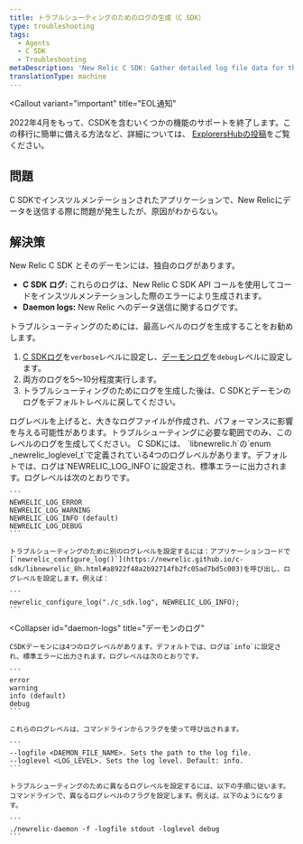 ```yaml
---
title: トラブルシューティングのためのログの生成（C SDK）
type: troubleshooting
tags:
  - Agents
  - C SDK
  - Troubleshooting
metaDescription: 'New Relic C SDK: Gather detailed log file data for the SDK and daemon to diagnose problems, then return logs to their default levels.'
translationType: machine
---
```


<Callout
  variant="important"
  title="EOL通知"
>
  2022年4月をもって、CSDKを含むいくつかの機能のサポートを終了します。この移行に簡単に備える方法など、詳細については、 [ExplorersHubの投稿](https://discuss.newrelic.com/t/q1-bulk-eol-announcement-fy23/181744)をご覧ください。
</Callout>

## 問題

C SDKでインスツルメンテーションされたアプリケーションで、New Relicにデータを送信する際に問題が発生したが、原因がわからない。

## 解決策

New Relic C SDK とそのデーモンには、独自のログがあります。

* **C SDK ログ:** これらのログは、New Relic C SDK API コールを使用してコードをインスツルメンテーションした際のエラーにより生成されます。
* **Daemon logs:** New Relic へのデータ送信に関するログです。

トラブルシューティングのためには、最高レベルのログを生成することをお勧めします。

1. [C SDKログ](#c-sdk-logs)を`verbose`レベルに設定し、[デーモンログ](#daemon-logs)を`debug`レベルに設定します。
2. 両方のログを5～10分程度実行します。
3. トラブルシューティングのためにログを生成した後は、C SDKとデーモンのログをデフォルトレベルに戻してください。

<Callout variant="caution">
  ログレベルを上げると、大きなログファイルが作成され、パフォーマンスに影響を与える可能性があります。トラブルシューティングに必要な範囲でのみ、このレベルのログを生成してください。
</Callout>

<CollapserGroup>
  <Collapser
    id="c-sdk-logs"
    title="C SDKログ"
  >
    C SDKには、 `libnewrelic.h`の`enum _newrelic_loglevel_t`で定義されている4つのログレベルがあります。デフォルトでは、ログは`NEWRELIC_LOG_INFO`に設定され、標準エラーに出力されます。ログレベルは次のとおりです。

    ```
    NEWRELIC_LOG_ERROR
    NEWRELIC_LOG_WARNING
    NEWRELIC_LOG_INFO (default)
    NEWRELIC_LOG_DEBUG
    ```

    トラブルシューティングのために別のログレベルを設定するには：アプリケーションコードで[`newrelic_configure_log()`](https://newrelic.github.io/c-sdk/libnewrelic_8h.html#a8922f48a2b92714fb2fc05ad7bd5c003)を呼び出し、ログレベルを設定します。例えば：

    ```
    newrelic_configure_log("./c_sdk.log", NEWRELIC_LOG_INFO);
    ```
  </Collapser>

  <Collapser
    id="daemon-logs"
    title="デーモンのログ"
  >
    CSDKデーモンには4つのログレベルがあります。デフォルトでは、ログは`info`に設定され、標準エラーに出力されます。ログレベルは次のとおりです。

    ```
    error
    warning
    info (default)
    debug
    ```

    これらのログレベルは、コマンドラインからフラグを使って呼び出されます。

    ```
    --logfile <DAEMON_FILE_NAME>. Sets the path to the log file.
    --loglevel <LOG_LEVEL>. Sets the log level. Default: info.
    ```

    トラブルシューティングのために異なるログレベルを設定するには、以下の手順に従います。コマンドラインで、異なるログレベルのフラグを設定します。例えば、以下のようになります。

    ```
    ./newrelic-daemon -f -logfile stdout -loglevel debug
    ```
  </Collapser>
</CollapserGroup>